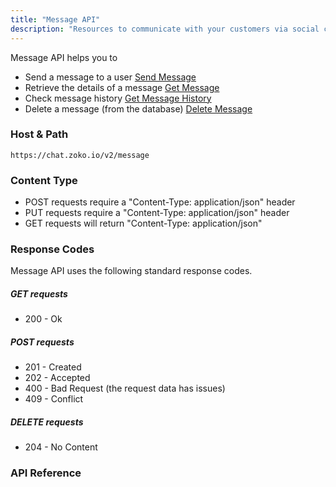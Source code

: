 ```yaml
---
title: "Message API"
description: "Resources to communicate with your customers via social channel(s). These will help you send messages to your customers where they are."
---
```


Message API helps you to

* Send a message to a user [Send Message](/reference/post%5Fmessage-1)
* Retrieve the details of a message [Get Message](/reference/get%5Fmessage-id-1)
* Check message history [Get Message History](/reference/get%5Fmessage-id-history-1)
* Delete a message (from the database) [Delete Message](/reference/delete%5Fmessage-id-1)
  
### Host & Path

`https://chat.zoko.io/v2/message
`

  
### Content Type

* POST requests require a "Content-Type: application/json" header
* PUT requests require a "Content-Type: application/json" header
* GET requests will return "Content-Type: application/json"
  
### Response Codes

Message API uses the following standard response codes.

##### GET requests

* 200 - Ok

##### POST requests

* 201 - Created
* 202 - Accepted
* 400 - Bad Request (the request data has issues)
* 409 - Conflict

##### DELETE requests

* 204 - No Content
  
  
### API Reference

[](#api-reference)